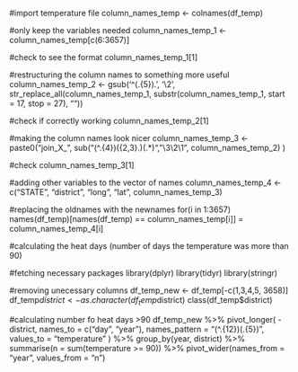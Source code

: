 #import temperature file
column_names_temp <- colnames(df_temp)

#only keep the variables needed
column_names_temp_1 <- column_names_temp[c(6:3657)]

#check to see the format
column_names_temp_1[1]

#restructuring the column names to something more useful
column_names_temp_2 <- gsub('^(.{5}).', '\\2', str_replace_all(column_names_temp_1, substr(column_names_temp_1, start = 17, stop = 27), ""))

#check if correctly working 
column_names_temp_2[1]

#making the column names look nicer
column_names_temp_3 <- paste0("join_X_", sub("(^.{4})({2,3}.)(.*)", "\\3\\2\\1", column_names_temp_2) )

#check
column_names_temp_3[1]

#adding other variables to the vector of names
column_names_temp_4 <- c("STATE", "district", "long", "lat",  column_names_temp_3)

#replacing the oldnames with the newnames
for(i in 1:3657) names(df_temp)[names(df_temp) == column_names_temp[i]] = column_names_temp_4[i]

#calculating the heat days (number of days the temperature was more than 90)

#fetching necessary packages
library(dplyr)
library(tidyr)
library(stringr)

#removing unecessary columns
df_temp_new <- df_temp[-c(1,3,4,5, 3658)]
df_temp$district <- as.character(df_temp$district)
class(df_temp$district)


#calculating number fo heat days >90
df_temp_new %>% 
  pivot_longer(
    -district, 
    names_to = c("day", "year"), 
    names_pattern = "(^.{12})(.{5})", 
    values_to = "temperature"
  ) %>% 
  group_by(year, district) %>% 
  summarise(n = sum(temperature >= 90)) %>% 
  pivot_wider(names_from = "year", values_from = "n")

